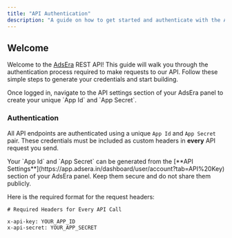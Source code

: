 ```yaml
---
title: "API Authentication"
description: "A guide on how to get started and authenticate with the AdsEra REST API."
---
```


## Welcome

Welcome to the [AdsEra](https://adsera.in) REST API\! This guide will walk you through the authentication process required to make requests to our API. Follow these simple steps to generate your credentials and start building.

<Card title="Generate API Credentials" icon="rocket" href="https://app.adsera.in/dashboard/user/account?tab=API%20Key" cta="Generate Now">
  Once logged in, navigate to the API settings section of your AdsEra panel to create your unique `App Id` and `App Secret`.
</Card>

### Authentication

All API endpoints are authenticated using a unique `App Id` and `App Secret` pair. These credentials must be included as custom headers in **every** API request you send.

<Note>
  Your `App Id` and `App Secret` can be generated from the [**API Settings**](https://app.adsera.in/dashboard/user/account?tab=API%20Key) section of your AdsEra panel. Keep them secure and do not share them publicly.
</Note>

Here is the required format for the request headers:

```http
# Required Headers for Every API Call

x-api-key: YOUR_APP_ID
x-api-secret: YOUR_APP_SECRET
```